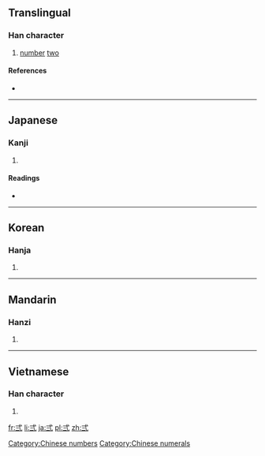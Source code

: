 {{also|二}}
==Translingual==

===Han character===
{{Han char|rn=56|rad=弋|as=02|sn=5|four=|canj=戈心一一 (IPMM)|ids=⿹[[弋]][[二]]}}

# [[number]] [[two]]

====References====
* {{Han ref|kx=0355.040|dkj=09661|dj=0670.210|hdz=10558.050|uh=5F0D|ud=24333}}

[[Category:Chinese numbers]]
[[Category:Chinese numerals]]

----

==Japanese==

===Kanji===
{{ja-kanji|grade=|rs=弋02}}

# {{defn|lang=ja|sort=弋02}}

====Readings====
* {{ja-readings|on=[[に]] (ni), [[じ]] (ji)|kun=[[ふたつ]] (futatsu)}}

----

==Korean==

===Hanja===
{{ko-hanja|hangeul=이|eumhun=|rv=i|mr=i|y=i}}

# {{defn|lang=ko|sort=弋02}}

----

==Mandarin==

===Hanzi===
{{cmn-hanzi|pin=[[èr]] ([[er4]])|wg=erh<sup>4</sup>}}

# {{defn|lang=cmn|sort=弋02}}

----

==Vietnamese==

===Han character===
{{vi-hantu|[[nhị]], [[nhẹ]], [[nhi]]|rs=弋02}}

# {{defn|lang=vi|sort=弋02}}

[[fr:弍]]
[[li:弍]]
[[ja:弍]]
[[pl:弍]]
[[zh:弍]]